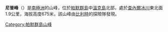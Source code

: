 '''尼普峰'''（{{lang-en|Nipple Peak}}）是[[南極洲|南極洲]]的山峰，位於[[帕默群島|帕默群島]]中[[溫克島|溫克島]]北部，處於[[查內爾冰川|查內爾冰川]]東北面1.9公里，海拔高度675米，該山峰由[[比利時|比利時]]的探險隊發現。

{{coord|64|47|S|63|17|W|display=title}}

{{DEFAULTSORT:Nipple Peak}}
[[Category:帕默群島山峰|Category:帕默群島山峰]]


{{PalmerArchipelago-geo-stub}}